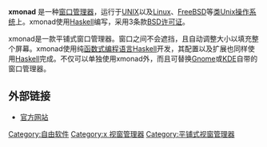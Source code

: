 {{NoteTA|G1=IT|G2=FL}}
{{Infobox_Software |
  name = xmonad 窗口管理器 |
  logo = [[File:Xmonad-logo.svg|File:Xmonad-logo.svg]] |
  screenshot = [[File:Xmonad_screenshot.png|300px]] |
  screenshot_alt = XMonad in tiling mode with two URXVT terminals and pcmanFM open |
  caption = 平铺模式下的xmonad |
  developer = Spencer Janssen, Don Stewart, Jason Creighton |
  latest release version = 0.15<ref>{{cite web|url=https://github.com/xmonad/xmonad/releases|title=Releases - xmonad/xmonad|via=[[GitHub|GitHub]]|accessdate=1 February 2019|archive-date=2022-04-07|archive-url=https://web.archive.org/web/20220407115126/https://github.com/xmonad/xmonad/releases}}</ref> |
  latest release date = {{Release date and age|2018|9|30}} |
  operating_system = [[Unix-like|Unix-like]] |
  programming_language = [[Haskell|Haskell]] |
  genre = [[窗口管理器|窗口管理器]] |
  license = 3条款[[BSD许可证|BSD许可证]] |
  website = [http://xmonad.org/ http://xmonad.org/] |
}}

'''xmonad''' 是一种[[X窗口管理器|窗口管理器]]，运行于[[UNIX|UNIX]]以及[[Linux|Linux]]、[[FreeBSD|FreeBSD]]等[[类Unix|类Unix]][[操作系统|操作系统]]上。xmonad使用[[Haskell|Haskell]]编写，采用3条款[[BSD许可证|BSD许可证]]。

xmonad是一款平铺式窗口管理器。窗口之间不会遮挡，且自动调整大小以填充整个屏幕。xmonad使用纯[[函数式编程语言|函数式编程语言]][[Haskell|Haskell]]开发，其配置以及扩展也同样使用[[Haskell|Haskell]]完成。不仅可以单独使用xmonad外，而且可替换[[Gnome|Gnome]]或[[KDE|KDE]]自带的窗口管理器。

== 外部链接 ==
* [http://xmonad.org/ 官方网站] {{Wayback|url=http://xmonad.org/ |date=20120918175725 }}
[[Category:自由软件|Category:自由软件]]
[[Category:x_视窗管理器|Category:x 视窗管理器]]
[[Category:平铺式视窗管理器|Category:平铺式视窗管理器]]

{{X桌面环境与窗口管理器}}

{{Software-stub}}